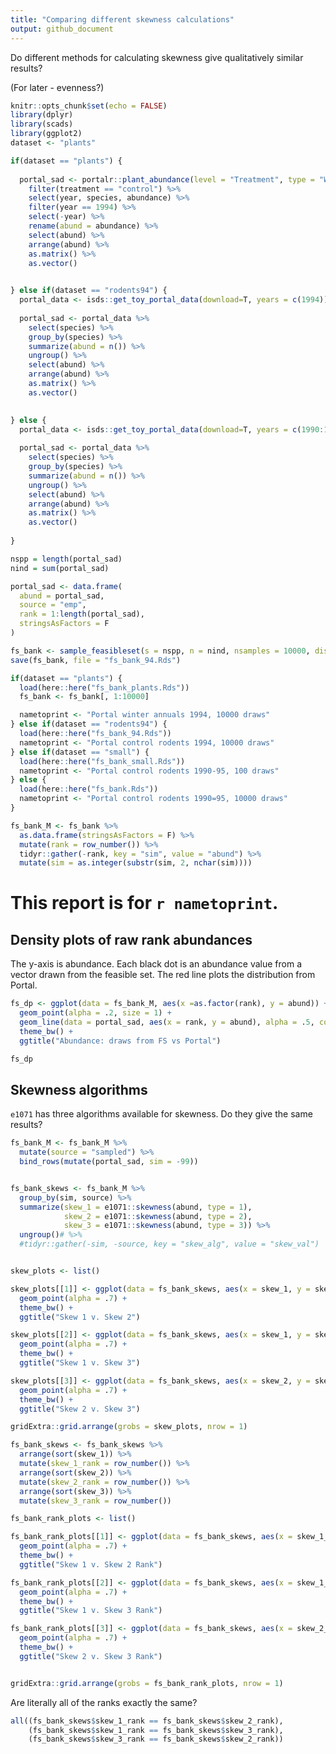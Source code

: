 ```yaml
---
title: "Comparing different skewness calculations"
output: github_document
---
```


Do different methods for calculating skewness give qualitatively similar results?

(For later - evenness?)

```r
knitr::opts_chunk$set(echo = FALSE)
library(dplyr)
library(scads)
library(ggplot2)
dataset <- "plants"
```

```r
if(dataset == "plants") {
  
  portal_sad <- portalr::plant_abundance(level = "Treatment", type = "Winter Annuals", plots = "All", unknowns = F, correct_sp = T, shape = "flat", min_quads = 16) %>%
    filter(treatment == "control") %>%
    select(year, species, abundance) %>%
    filter(year == 1994) %>%
    select(-year) %>%
    rename(abund = abundance) %>%
    select(abund) %>%
    arrange(abund) %>%
    as.matrix() %>%
    as.vector()
  

} else if(dataset == "rodents94") {
  portal_data <- isds::get_toy_portal_data(download=T, years = c(1994))
  
  portal_sad <- portal_data %>%
    select(species) %>%
    group_by(species) %>%
    summarize(abund = n()) %>%
    ungroup() %>%
    select(abund) %>%
    arrange(abund) %>%
    as.matrix() %>%
    as.vector()
  

} else {
  portal_data <- isds::get_toy_portal_data(download=T, years = c(1990:1995))
  
  portal_sad <- portal_data %>%
    select(species) %>%
    group_by(species) %>%
    summarize(abund = n()) %>%
    ungroup() %>%
    select(abund) %>%
    arrange(abund) %>%
    as.matrix() %>%
    as.vector()
  
}

nspp = length(portal_sad)
nind = sum(portal_sad)

portal_sad <- data.frame(
  abund = portal_sad,
  source = "emp",
  rank = 1:length(portal_sad),
  stringsAsFactors = F
)

```

```r

fs_bank <- sample_feasibleset(s = nspp, n = nind, nsamples = 10000, distinct = TRUE)
save(fs_bank, file = "fs_bank_94.Rds")

```

```r

if(dataset == "plants") {
  load(here::here("fs_bank_plants.Rds"))
  fs_bank <- fs_bank[, 1:10000]

  nametoprint <- "Portal winter annuals 1994, 10000 draws"
} else if(dataset == "rodents94") {
  load(here::here("fs_bank_94.Rds"))
  nametoprint <- "Portal control rodents 1994, 10000 draws"
} else if(dataset == "small") {
  load(here::here("fs_bank_small.Rds"))
  nametoprint <- "Portal control rodents 1990-95, 100 draws"
} else {
  load(here::here("fs_bank.Rds"))
  nametoprint <- "Portal control rodents 1990=95, 10000 draws"
}

```

```r

fs_bank_M <- fs_bank %>%
  as.data.frame(stringsAsFactors = F) %>%
  mutate(rank = row_number()) %>%
  tidyr::gather(-rank, key = "sim", value = "abund") %>%
  mutate(sim = as.integer(substr(sim, 2, nchar(sim))))

```


# This report is for `r nametoprint`. 

## Density plots of raw rank abundances

The y-axis is abundance. Each black dot is an abundance value from a vector drawn from the feasible set. The red line plots the distribution from Portal.

```r
fs_dp <- ggplot(data = fs_bank_M, aes(x =as.factor(rank), y = abund)) + 
  geom_point(alpha = .2, size = 1) +
  geom_line(data = portal_sad, aes(x = rank, y = abund), alpha = .5, color = "red") +
  theme_bw() +
  ggtitle("Abundance: draws from FS vs Portal")

fs_dp
```

## Skewness algorithms

`e1071` has three algorithms available for skewness. Do they give the same results?


```r
fs_bank_M <- fs_bank_M %>%
  mutate(source = "sampled") %>%
  bind_rows(mutate(portal_sad, sim = -99))


fs_bank_skews <- fs_bank_M %>%
  group_by(sim, source) %>%
  summarize(skew_1 = e1071::skewness(abund, type = 1),
            skew_2 = e1071::skewness(abund, type = 2),
            skew_3 = e1071::skewness(abund, type = 3)) %>%
  ungroup()# %>%
  #tidyr::gather(-sim, -source, key = "skew_alg", value = "skew_val")


skew_plots <- list()

skew_plots[[1]] <- ggplot(data = fs_bank_skews, aes(x = skew_1, y = skew_2)) +
  geom_point(alpha = .7) +
  theme_bw() +
  ggtitle("Skew 1 v. Skew 2")

skew_plots[[2]] <- ggplot(data = fs_bank_skews, aes(x = skew_1, y = skew_3)) +
  geom_point(alpha = .7) +
  theme_bw() +
  ggtitle("Skew 1 v. Skew 3") 

skew_plots[[3]] <- ggplot(data = fs_bank_skews, aes(x = skew_2, y = skew_3)) +
  geom_point(alpha = .7) +
  theme_bw() +
  ggtitle("Skew 2 v. Skew 3")

gridExtra::grid.arrange(grobs = skew_plots, nrow = 1)

```

```r

fs_bank_skews <- fs_bank_skews %>%
  arrange(sort(skew_1)) %>%
  mutate(skew_1_rank = row_number()) %>%
  arrange(sort(skew_2)) %>%
  mutate(skew_2_rank = row_number()) %>%
  arrange(sort(skew_3)) %>%
  mutate(skew_3_rank = row_number())

fs_bank_rank_plots <- list()

fs_bank_rank_plots[[1]] <- ggplot(data = fs_bank_skews, aes(x = skew_1_rank, y = skew_2_rank)) +
  geom_point(alpha = .7) +
  theme_bw() +
  ggtitle("Skew 1 v. Skew 2 Rank")

fs_bank_rank_plots[[2]] <- ggplot(data = fs_bank_skews, aes(x = skew_1_rank, y = skew_3_rank)) +
  geom_point(alpha = .7) +
  theme_bw() +
  ggtitle("Skew 1 v. Skew 3 Rank") 

fs_bank_rank_plots[[3]] <- ggplot(data = fs_bank_skews, aes(x = skew_2_rank, y = skew_3_rank)) +
  geom_point(alpha = .7) +
  theme_bw() +
  ggtitle("Skew 2 v. Skew 3 Rank")


gridExtra::grid.arrange(grobs = fs_bank_rank_plots, nrow = 1)
```

Are literally all of the ranks exactly the same?

```r
all((fs_bank_skews$skew_1_rank == fs_bank_skews$skew_2_rank),
    (fs_bank_skews$skew_1_rank == fs_bank_skews$skew_3_rank),
    (fs_bank_skews$skew_3_rank == fs_bank_skews$skew_2_rank))

```

